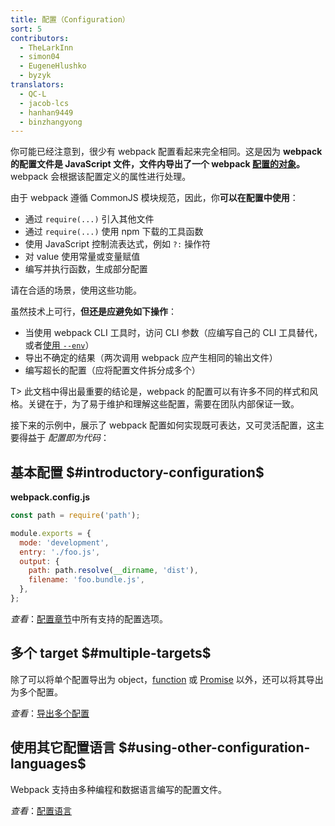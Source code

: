 ```yaml
---
title: 配置（Configuration）
sort: 5
contributors:
  - TheLarkInn
  - simon04
  - EugeneHlushko
  - byzyk
translators:
  - QC-L
  - jacob-lcs
  - hanhan9449
  - binzhangyong
---
```


你可能已经注意到，很少有 webpack 配置看起来完全相同。这是因为 **webpack 的配置文件是 JavaScript 文件，文件内导出了一个 webpack [配置的对象](/configuration/)。** webpack 会根据该配置定义的属性进行处理。

由于 webpack 遵循 CommonJS 模块规范，因此，你**可以在配置中使用**：

- 通过 `require(...)` 引入其他文件
- 通过 `require(...)` 使用 npm 下载的工具函数
- 使用 JavaScript 控制流表达式，例如 `?:` 操作符
- 对 value 使用常量或变量赋值
- 编写并执行函数，生成部分配置

请在合适的场景，使用这些功能。

虽然技术上可行，**但还是应避免如下操作**：

- 当使用 webpack CLI 工具时，访问 CLI 参数（应编写自己的 CLI 工具替代，或者[使用 `--env`](/api/cli/#env)）
- 导出不确定的结果（两次调用 webpack 应产生相同的输出文件）
- 编写超长的配置（应将配置文件拆分成多个）

T> 此文档中得出最重要的结论是，webpack 的配置可以有许多不同的样式和风格。关键在于，为了易于维护和理解这些配置，需要在团队内部保证一致。

接下来的示例中，展示了 webpack 配置如何实现既可表达，又可灵活配置，这主要得益于 _配置即为代码_：

## 基本配置 $#introductory-configuration$

**webpack.config.js**

```javascript
const path = require('path');

module.exports = {
  mode: 'development',
  entry: './foo.js',
  output: {
    path: path.resolve(__dirname, 'dist'),
    filename: 'foo.bundle.js',
  },
};
```

_查看_：[配置章节](/configuration/)中所有支持的配置选项。

## 多个 target $#multiple-targets$

除了可以将单个配置导出为 object，[function](/configuration/configuration-types/#exporting-a-function) 或 [Promise](/configuration/configuration-types/#exporting-a-promise) 以外，还可以将其导出为多个配置。

_查看_：[导出多个配置](/configuration/configuration-types/#exporting-multiple-configurations)

## 使用其它配置语言 $#using-other-configuration-languages$

Webpack 支持由多种编程和数据语言编写的配置文件。

_查看_：[配置语言](/configuration/configuration-languages/)
